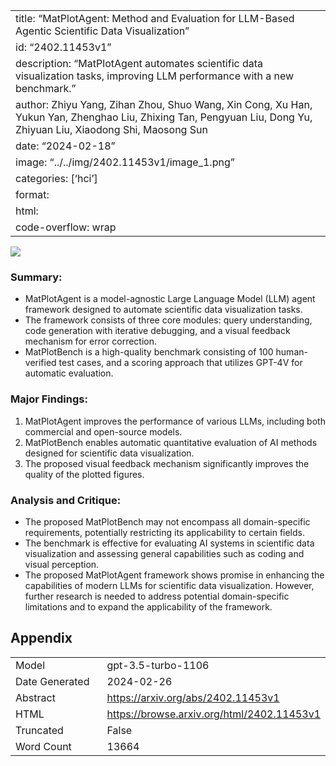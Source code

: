 
---
title: "MatPlotAgent: Method and Evaluation for LLM-Based Agentic Scientific Data Visualization"
id: "2402.11453v1"
description: "MatPlotAgent automates scientific data visualization tasks, improving LLM performance with a new benchmark."
author: Zhiyu Yang, Zihan Zhou, Shuo Wang, Xin Cong, Xu Han, Yukun Yan, Zhenghao Liu, Zhixing Tan, Pengyuan Liu, Dong Yu, Zhiyuan Liu, Xiaodong Shi, Maosong Sun
date: "2024-02-18"
image: "../../img/2402.11453v1/image_1.png"
categories: ['hci']
format:
  html:
    code-overflow: wrap
---

![](../../img/2402.11453v1/image_1.png)

### Summary:
- MatPlotAgent is a model-agnostic Large Language Model (LLM) agent framework designed to automate scientific data visualization tasks.
- The framework consists of three core modules: query understanding, code generation with iterative debugging, and a visual feedback mechanism for error correction.
- MatPlotBench is a high-quality benchmark consisting of 100 human-verified test cases, and a scoring approach that utilizes GPT-4V for automatic evaluation.

### Major Findings:
1. MatPlotAgent improves the performance of various LLMs, including both commercial and open-source models.
2. MatPlotBench enables automatic quantitative evaluation of AI methods designed for scientific data visualization.
3. The proposed visual feedback mechanism significantly improves the quality of the plotted figures.

### Analysis and Critique:
- The proposed MatPlotBench may not encompass all domain-specific requirements, potentially restricting its applicability to certain fields.
- The benchmark is effective for evaluating AI systems in scientific data visualization and assessing general capabilities such as coding and visual perception.
- The proposed MatPlotAgent framework shows promise in enhancing the capabilities of modern LLMs for scientific data visualization. However, further research is needed to address potential domain-specific limitations and to expand the applicability of the framework.

## Appendix

|          |          |
|----------|----------|
| Model     | gpt-3.5-turbo-1106       |
| Date Generated     | 2024-02-26       |
| Abstract | [https://arxiv.org/abs/2402.11453v1](https://arxiv.org/abs/2402.11453v1)        |
| HTML     | [https://browse.arxiv.org/html/2402.11453v1](https://browse.arxiv.org/html/2402.11453v1)       |
| Truncated       | False       |
| Word Count       | 13664       |